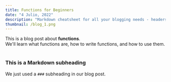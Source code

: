```yaml
---
title: Functions for Beginners
date: "4 Julio, 2022"
description: "Markdown cheatsheet for all your blogging needs - headers, lists, images, tables and more! An illustrated guide based on GitHub Flavored Markdown."
thumbnail: /blog_1.png
---
```


<div>
  This is a blog post about <strong>functions</strong>. <br />
  We'll learn what functions are, how to write functions, and how to use them.
</div>

<br />

### This is a Markdown subheading

We just used a `###` subheading in our blog post.

<br />
